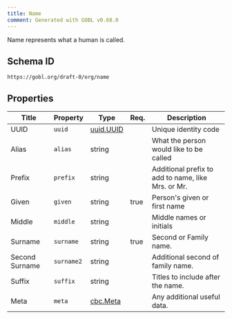 ```yaml
---
title: Name
comment: Generated with GOBL v0.68.0
---
```


Name represents what a human is called.

## Schema ID

`https://gobl.org/draft-0/org/name`

## Properties

| Title          | Property   | Type                            | Req. | Description                                        |
|----------------|------------|---------------------------------|------|----------------------------------------------------|
| UUID           | `uuid`     | [uuid.UUID](/draft-0/uuid/uuid) |      | Unique identity code                               |
| Alias          | `alias`    | string                          |      | What the person would like to be called            |
| Prefix         | `prefix`   | string                          |      | Additional prefix to add to name, like Mrs. or Mr. |
| Given          | `given`    | string                          | true | Person's given or first name                       |
| Middle         | `middle`   | string                          |      | Middle names or initials                           |
| Surname        | `surname`  | string                          | true | Second or Family name.                             |
| Second Surname | `surname2` | string                          |      | Additional second of family name.                  |
| Suffix         | `suffix`   | string                          |      | Titles to include after the name.                  |
| Meta           | `meta`     | [cbc.Meta](/draft-0/cbc/meta)   |      | Any additional useful data.                        |

